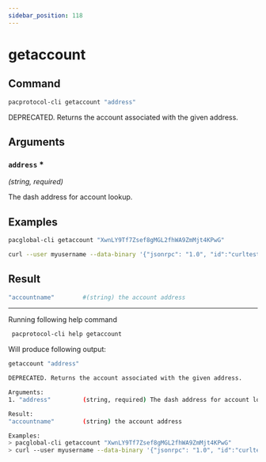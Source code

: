 ```yaml
---
sidebar_position: 118
---
```


# getaccount
## Command

```bash
pacprotocol-cli getaccount "address"
```

DEPRECATED. Returns the account associated with the given address.



## Arguments

### `address` <span class='asterisk'>*</span>
*(string, required)*

The dash address for account lookup.


## Examples
```bash
pacglobal-cli getaccount "XwnLY9Tf7Zsef8gMGL2fhWA9ZmMjt4KPwG"
```

```bash
curl --user myusername --data-binary '{"jsonrpc": "1.0", "id":"curltest", "method": "getaccount", "params": ["XwnLY9Tf7Zsef8gMGL2fhWA9ZmMjt4KPwG"] }' -H 'content-type: text/plain;' http://127.0.0.1:1111/
```
## Result
```bash
"accountname"        #(string) the account address
```


___

Running following help command
```bash
 pacprotocol-cli help getaccount
```
Will produce following output:


```bash
getaccount "address"

DEPRECATED. Returns the account associated with the given address.

Arguments:
1. "address"         (string, required) The dash address for account lookup.

Result:
"accountname"        (string) the account address

Examples:
> pacglobal-cli getaccount "XwnLY9Tf7Zsef8gMGL2fhWA9ZmMjt4KPwG"
> curl --user myusername --data-binary '{"jsonrpc": "1.0", "id":"curltest", "method": "getaccount", "params": ["XwnLY9Tf7Zsef8gMGL2fhWA9ZmMjt4KPwG"] }' -H 'content-type: text/plain;' http://127.0.0.1:1111/

```


